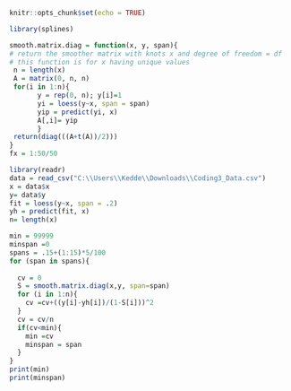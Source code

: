 ```r
knitr::opts_chunk$set(echo = TRUE)
```


```r
library(splines)

smooth.matrix.diag = function(x, y, span){
# return the smoother matrix with knots x and degree of freedom = df
# this function is for x having unique values
 n = length(x)
 A = matrix(0, n, n)
 for(i in 1:n){
       y = rep(0, n); y[i]=1
       yi = loess(y~x, span = span)
       yip = predict(yi, x)
       A[,i]= yip
       }
 return(diag(((A+t(A))/2)))
}
fx = 1:50/50

```

```r
library(readr)
data = read_csv("C:\\Users\\Kedde\\Downloads\\Coding3_Data.csv")
x = data$x
y= data$y
fit = loess(y~x, span = .2)
yh = predict(fit, x)
n= length(x)

min = 99999
minspan =0
spans = .15+(1:15)*5/100
for (span in spans){
  
  cv = 0
  S = smooth.matrix.diag(x,y, span=span)
  for (i in 1:n){
    cv =cv+((y[i]-yh[i])/(1-S[i]))^2
  }
  cv = cv/n
  if(cv<min){
    min =cv
    minspan = span
  }
}
print(min)
print(minspan)

```




